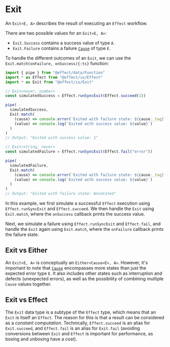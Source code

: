 # Exit

An `Exit<E, A>` describes the result of executing an `Effect` workflow.

There are two possible values for an `Exit<E, A>`:

- `Exit.Success` contains a success value of type `A`.
- `Exit.Failure` contains a failure [`Cause`](cause) of type `E`.

To handle the different outcomes of an `Exit`, we can use the `Exit.match(onFailure, onSuccess){:ts}` function:

```ts
import { pipe } from "@effect/data/Function"
import * as Effect from "@effect/io/Effect"
import * as Exit from "@effect/io/Exit"

// Exit<never, number>
const simulatedSuccess = Effect.runSyncExit(Effect.succeed(1))

pipe(
  simulatedSuccess,
  Exit.match(
    (cause) => console.error(`Exited with failure state: ${cause._tag}`),
    (value) => console.log(`Exited with success value: ${value}`)
  )
)
// Output: "Exited with success value: 1"

// Exit<string, never>
const simulatedFailure = Effect.runSyncExit(Effect.fail("error"))

pipe(
  simulatedFailure,
  Exit.match(
    (cause) => console.error(`Exited with failure state: ${cause._tag}`),
    (value) => console.log(`Exited with success value: ${value}`)
  )
)
// Output: "Exited with failure state: Annotated"
```

In this example, we first simulate a successful `Effect` execution using `Effect.runSyncExit` and `Effect.succeed`. We then handle the `Exit` using `Exit.match`, where the `onSuccess` callback prints the success value.

Next, we simulate a failure using `Effect.runSyncExit` and `Effect.fail`, and handle the `Exit` again using `Exit.match`, where the `onFailure` callback prints the failure state.

## Exit vs Either

An `Exit<E, A>` is conceptually an `Either<Cause<E>, A>`. However, it's important to note that [`Cause`](cause) encompasses more states than just the expected error type `E`. It also includes other states such as interruption and defects (unexpected errors), as well as the possibility of combining multiple `Cause` values together.

## Exit vs Effect

The `Exit` data type is a subtype of the `Effect` type, which means that an `Exit` is itself an `Effect`.
The reason for this is that a result can be considered as a _constant computation_.
Technically, `Effect.succeed` is an alias for `Exit.succeed`, and `Effect.fail` is an alias for `Exit.fail` (avoiding conversions between `Exit` and `Effect` is important for performance, as boxing and unboxing have a cost).
